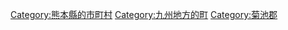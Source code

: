 {{Commonscat|Ozu, Kumamoto}}
{{Catmore}}

{{DEFAULTSORT:Ozu}}
[[Category:熊本縣的市町村|Category:熊本縣的市町村]]
[[Category:九州地方的町|Category:九州地方的町]]
[[Category:菊池郡|Category:菊池郡]]